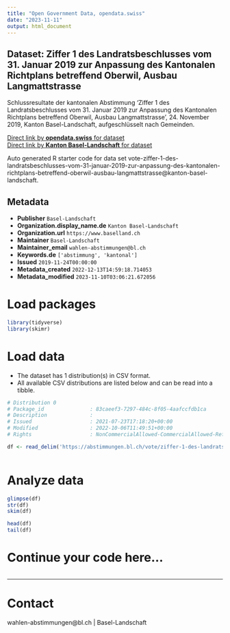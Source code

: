 ```yaml
---
title: "Open Government Data, opendata.swiss"
date: "2023-11-11"
output: html_document
---
```


## Dataset: Ziffer 1 des Landratsbeschlusses vom 31. Januar 2019 zur Anpassung des Kantonalen Richtplans betreffend Oberwil, Ausbau Langmattstrasse

Schlussresultate der kantonalen Abstimmung 'Ziffer 1 des Landratsbeschlusses vom 31. Januar 2019 zur Anpassung des Kantonalen Richtplans betreffend Oberwil, Ausbau Langmattstrasse	', 24. November 2019, Kanton Basel-Landschaft, aufgeschlüsselt nach Gemeinden.

[Direct link by **opendata.swiss** for dataset](https://opendata.swiss/de/dataset/ziffer-1-des-landratsbeschlusses-vom-31-januar-2019-zur-anpassung-des-kantonalen-richtplans-bet)<br>
[Direct link by **Kanton Basel-Landschaft** for dataset](https://abstimmungen.bl.ch/vote/ziffer-1-des-landratsbeschlusses-vom-31-januar-2019-zur-anpassung-des-kantonalen-richtplans-betreffend-oberwil-ausbau-langmattstrasse/data)

Auto generated R starter code for data set vote-ziffer-1-des-landratsbeschlusses-vom-31-januar-2019-zur-anpassung-des-kantonalen-richtplans-betreffend-oberwil-ausbau-langmattstrasse@kanton-basel-landschaft.

## Metadata

- **Publisher** `Basel-Landschaft`
- **Organization.display_name.de** `Kanton Basel-Landschaft`
- **Organization.url** `https://www.baselland.ch`
- **Maintainer** `Basel-Landschaft`
- **Maintainer_email** `wahlen-abstimmungen@bl.ch`
- **Keywords.de** `['abstimmung', 'kantonal']`
- **Issued** `2019-11-24T00:00:00`
- **Metadata_created** `2022-12-13T14:59:18.714053`
- **Metadata_modified** `2023-11-10T03:06:21.672056`


# Load packages

```r

library(tidyverse)
library(skimr)

```

# Load data

-   The dataset has 1 distribution(s) in CSV format.
-   All available CSV distributions are listed below and can be read into a tibble.

```r

# Distribution 0
# Package_id               : 83caeef3-7297-484c-8f05-4aafccfdb1ca
# Description              : 
# Issued                   : 2021-07-23T17:18:20+00:00
# Modified                 : 2022-10-06T11:49:51+00:00
# Rights                   : NonCommercialAllowed-CommercialAllowed-ReferenceRequired

df <- read_delim('https://abstimmungen.bl.ch/vote/ziffer-1-des-landratsbeschlusses-vom-31-januar-2019-zur-anpassung-des-kantonalen-richtplans-betreffend-oberwil-ausbau-langmattstrasse/data-csv')



```

# Analyze data

```r

glimpse(df)
str(df)
skim(df)

head(df)
tail(df)

```

# Continue your code here...

```r

```

------------------------------------------------------------------------

# Contact

wahlen-abstimmungen@bl.ch | Basel-Landschaft
